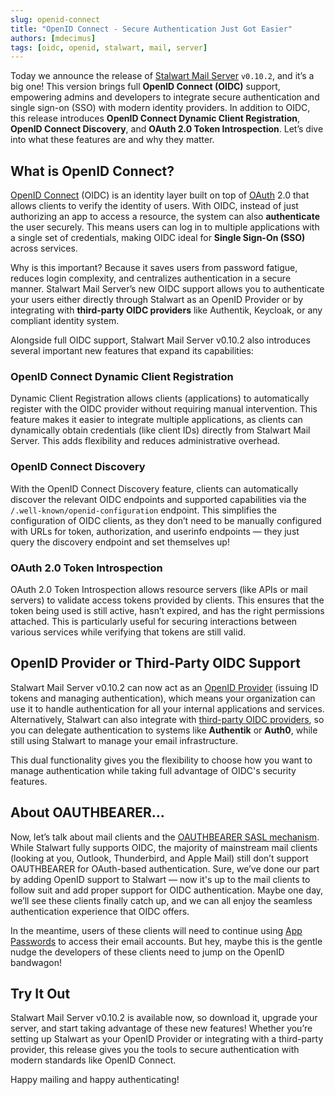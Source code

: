 ```yaml
---
slug: openid-connect
title: "OpenID Connect - Secure Authentication Just Got Easier"
authors: [mdecimus]
tags: [oidc, openid, stalwart, mail, server]
---
```


Today we announce the release of [Stalwart Mail Server](https://github.com/stalwartlabs/mail-server) `v0.10.2`, and it’s a big one! This version brings full **OpenID Connect (OIDC)** support, empowering admins and developers to integrate secure authentication and single sign-on (SSO) with modern identity providers. In addition to OIDC, this release introduces **OpenID Connect Dynamic Client Registration**, **OpenID Connect Discovery**, and **OAuth 2.0 Token Introspection**. Let’s dive into what these features are and why they matter.

## What is OpenID Connect?

[OpenID Connect](/docs/directory/openid/overview) (OIDC) is an identity layer built on top of [OAuth](/docs/directory/oauth/overview) 2.0 that allows clients to verify the identity of users. With OIDC, instead of just authorizing an app to access a resource, the system can also **authenticate** the user securely. This means users can log in to multiple applications with a single set of credentials, making OIDC ideal for **Single Sign-On (SSO)** across services.

Why is this important? Because it saves users from password fatigue, reduces login complexity, and centralizes authentication in a secure manner. Stalwart Mail Server’s new OIDC support allows you to authenticate your users either directly through Stalwart as an OpenID Provider or by integrating with **third-party OIDC providers** like Authentik, Keycloak, or any compliant identity system.

Alongside full OIDC support, Stalwart Mail Server v0.10.2 also introduces several important new features that expand its capabilities:

### OpenID Connect Dynamic Client Registration

Dynamic Client Registration allows clients (applications) to automatically register with the OIDC provider without requiring manual intervention. This feature makes it easier to integrate multiple applications, as clients can dynamically obtain credentials (like client IDs) directly from Stalwart Mail Server. This adds flexibility and reduces administrative overhead.

### OpenID Connect Discovery

With the OpenID Connect Discovery feature, clients can automatically discover the relevant OIDC endpoints and supported capabilities via the `/.well-known/openid-configuration` endpoint. This simplifies the configuration of OIDC clients, as they don’t need to be manually configured with URLs for token, authorization, and userinfo endpoints — they just query the discovery endpoint and set themselves up!

### OAuth 2.0 Token Introspection

OAuth 2.0 Token Introspection allows resource servers (like APIs or mail servers) to validate access tokens provided by clients. This ensures that the token being used is still active, hasn’t expired, and has the right permissions attached. This is particularly useful for securing interactions between various services while verifying that tokens are still valid.

## OpenID Provider or Third-Party OIDC Support

Stalwart Mail Server v0.10.2 can now act as an [OpenID Provider](/docs/directory/openid/provider) (issuing ID tokens and managing authentication), which means your organization can use it to handle authentication for all your internal applications and services. Alternatively, Stalwart can also integrate with [third-party OIDC providers](/docs/directory/backend/oidc), so you can delegate authentication to systems like **Authentik** or **Auth0**, while still using Stalwart to manage your email infrastructure.

This dual functionality gives you the flexibility to choose how you want to manage authentication while taking full advantage of OIDC's security features.

## About OAUTHBEARER...

Now, let’s talk about mail clients and the [OAUTHBEARER SASL mechanism](/docs/directory/oauth/interoperability). While Stalwart fully supports OIDC, the majority of mainstream mail clients (looking at you, Outlook, Thunderbird, and Apple Mail) still don’t support OAUTHBEARER for OAuth-based authentication. Sure, we’ve done our part by adding OpenID support to Stalwart — now it's up to the mail clients to follow suit and add proper support for OIDC authentication. Maybe one day, we’ll see these clients finally catch up, and we can all enjoy the seamless authentication experience that OIDC offers.

In the meantime, users of these clients will need to continue using [App Passwords](/docs/directory/authentication/app-password) to access their email accounts. But hey, maybe this is the gentle nudge the developers of these clients need to jump on the OpenID bandwagon!

## Try It Out

Stalwart Mail Server v0.10.2 is available now, so download it, upgrade your server, and start taking advantage of these new features! Whether you’re setting up Stalwart as your OpenID Provider or integrating with a third-party provider, this release gives you the tools to secure authentication with modern standards like OpenID Connect.

Happy mailing and happy authenticating!
